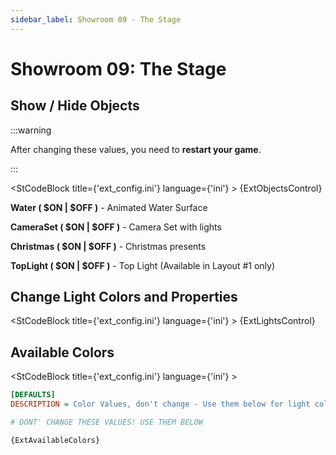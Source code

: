 ```yaml
---
sidebar_label: Showroom 09 - The Stage
---
```


# Showroom 09: The Stage

## Show / Hide Objects

:::warning

After changing these values, you need to **restart your game**.

:::

<StCodeBlock title={'ext_config.ini'} language={'ini'} >
    {ExtObjectsControl}
</StCodeBlock>

**Water ( $ON | $OFF )** - Animated Water Surface

**CameraSet ( $ON | $OFF )** - Camera Set with lights

**Christmas ( $ON | $OFF )** - Christmas presents

**TopLight ( $ON | $OFF )** - Top Light (Available in Layout #1 only)


## Change Light Colors and Properties

<StCodeBlock title={'ext_config.ini'} language={'ini'} >
    {ExtLightsControl}
</StCodeBlock>


## Available Colors

<StCodeBlock title={'ext_config.ini'} language={'ini'} >

 ```ini
 [DEFAULTS]
DESCRIPTION = Color Values, don't change - Use them below for light colors
 
 # DONT' CHANGE THESE VALUES! USE THEM BELOW
 ```

    {ExtAvailableColors}
</StCodeBlock>

<ColorPalette rawColors={ExtAvailableColors} ></ColorPalette>




